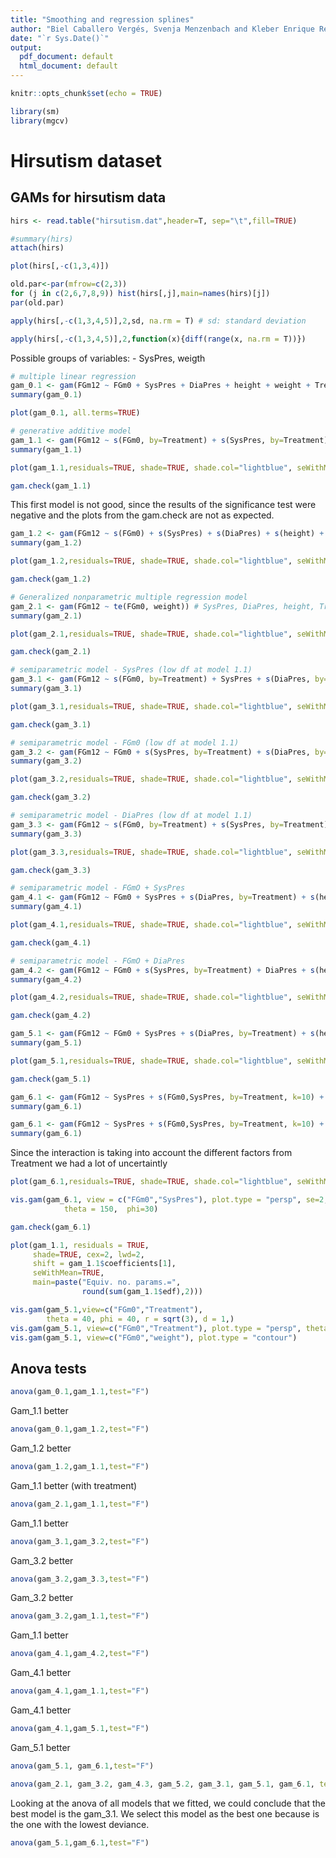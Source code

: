 ```yaml
---
title: "Smoothing and regression splines"
author: "Biel Caballero Vergés, Svenja Menzenbach and Kleber Enrique Reyes Illescas"
date: "`r Sys.Date()`"
output:
  pdf_document: default
  html_document: default
---
```


```r
knitr::opts_chunk$set(echo = TRUE)
```

```r
library(sm)
library(mgcv)
```

# Hirsutism dataset

## GAMs for hirsutism data
```r
hirs <- read.table("hirsutism.dat",header=T, sep="\t",fill=TRUE)

#summary(hirs)
attach(hirs)
```
```r
plot(hirs[,-c(1,3,4)])
```

```r
old.par<-par(mfrow=c(2,3))
for (j in c(2,6,7,8,9)) hist(hirs[,j],main=names(hirs)[j])
par(old.par)
```

```r
apply(hirs[,-c(1,3,4,5)],2,sd, na.rm = T) # sd: standard deviation
```

```r
apply(hirs[,-c(1,3,4,5)],2,function(x){diff(range(x, na.rm = T))})
```

Possible groups of variables:
- SysPres, weigth


```r
# multiple linear regression
gam_0.1 <- gam(FGm12 ~ FGm0 + SysPres + DiaPres + height + weight + Treatment)
summary(gam_0.1)
```
```r
plot(gam_0.1, all.terms=TRUE)
```

```r
# generative additive model
gam_1.1 <- gam(FGm12 ~ s(FGm0, by=Treatment) + s(SysPres, by=Treatment) + s(DiaPres, by=Treatment) + s(height, by=Treatment) + s(weight, by=Treatment))
summary(gam_1.1)
```

```r
plot(gam_1.1,residuals=TRUE, shade=TRUE, shade.col="lightblue", seWithMean=TRUE, cex=3, lwd=2, shift= coef(gam_1.1)[1])
```
```r
gam.check(gam_1.1)
```
This first model is not good, since the results of the significance test were negative and the plots from the gam.check are not as expected.

```r
gam_1.2 <- gam(FGm12 ~ s(FGm0) + s(SysPres) + s(DiaPres) + s(height) + s(weight))
summary(gam_1.2)
```


```r
plot(gam_1.2,residuals=TRUE, shade=TRUE, shade.col="lightblue", seWithMean=TRUE, cex=3, lwd=2, shift= coef(gam_1.1)[1])
```
```r
gam.check(gam_1.2)
```


```r
# Generalized nonparametric multiple regression model
gam_2.1 <- gam(FGm12 ~ te(FGm0, weight)) # SysPres, DiaPres, height, Treatment)
summary(gam_2.1)
```
```r
plot(gam_2.1,residuals=TRUE, shade=TRUE, shade.col="lightblue", seWithMean=TRUE, cex=3, lwd=2, shift= coef(gam_2.1)[1])
```
```r
gam.check(gam_2.1)
```



```r
# semiparametric model - SysPres (low df at model 1.1)
gam_3.1 <- gam(FGm12 ~ s(FGm0, by=Treatment) + SysPres + s(DiaPres, by=Treatment) + s(height, by=Treatment) + s(weight, by=Treatment))
summary(gam_3.1)
```
```r
plot(gam_3.1,residuals=TRUE, shade=TRUE, shade.col="lightblue", seWithMean=TRUE, cex=3, lwd=2, shift= coef(gam_3.1)[1])
```
```r
gam.check(gam_3.1)
```
```r
# semiparametric model - FGm0 (low df at model 1.1)
gam_3.2 <- gam(FGm12 ~ FGm0 + s(SysPres, by=Treatment) + s(DiaPres, by=Treatment) + s(height, by=Treatment) + s(weight, by=Treatment))
summary(gam_3.2)
```
```r
plot(gam_3.2,residuals=TRUE, shade=TRUE, shade.col="lightblue", seWithMean=TRUE, cex=3, lwd=2, shift= coef(gam_3.1)[1])
```
```r
gam.check(gam_3.2)
```
```r
# semiparametric model - DiaPres (low df at model 1.1)
gam_3.3 <- gam(FGm12 ~ s(FGm0, by=Treatment) + s(SysPres, by=Treatment) + DiaPres + s(height, by=Treatment) + s(weight, by=Treatment))
summary(gam_3.3)
```
```r
plot(gam_3.3,residuals=TRUE, shade=TRUE, shade.col="lightblue", seWithMean=TRUE, cex=3, lwd=2, shift= coef(gam_3.3)[1])
```
```r
gam.check(gam_3.3)
```

```r
# semiparametric model - FGmO + SysPres
gam_4.1 <- gam(FGm12 ~ FGm0 + SysPres + s(DiaPres, by=Treatment) + s(height, by=Treatment) + s(weight, by=Treatment))
summary(gam_4.1)
```
```r
plot(gam_4.1,residuals=TRUE, shade=TRUE, shade.col="lightblue", seWithMean=TRUE, cex=3, lwd=2, shift= coef(gam_4.1)[1])
```
```r
gam.check(gam_4.1)
```

```r
# semiparametric model - FGmO + DiaPres
gam_4.2 <- gam(FGm12 ~ FGm0 + s(SysPres, by=Treatment) + DiaPres + s(height, by=Treatment) + s(weight, by=Treatment))
summary(gam_4.2)
```
```r
plot(gam_4.2,residuals=TRUE, shade=TRUE, shade.col="lightblue", seWithMean=TRUE, cex=3, lwd=2, shift= coef(gam_4.2)[1])
```
```r
gam.check(gam_4.2)
```

```r
gam_5.1 <- gam(FGm12 ~ FGm0 + SysPres + s(DiaPres, by=Treatment) + s(height, by=Treatment) + s(weight))
summary(gam_5.1)
```
```r
plot(gam_5.1,residuals=TRUE, shade=TRUE, shade.col="lightblue", seWithMean=TRUE, cex=3, lwd=2, shift= coef(gam_5.1)[1])
```
```r
gam.check(gam_5.1)
```
```r
gam_6.1 <- gam(FGm12 ~ SysPres + s(FGm0,SysPres, by=Treatment, k=10) + te(height, k=25, bs="cr") + te(weight, bs="cr") + ti(height, weight))
summary(gam_6.1)
```

```r
gam_6.1 <- gam(FGm12 ~ SysPres + s(FGm0,SysPres, by=Treatment, k=10) + s(height, k=25, bs="cr") + s(weight, bs="cr"))
summary(gam_6.1)
```
Since the interaction is taking into account the different factors from Treatment we had a lot of uncertaintly
```r
plot(gam_6.1,residuals=TRUE, shade=TRUE, shade.col="lightblue", seWithMean=TRUE, cex=3, lwd=2, shift= coef(gam_6.1)[1])
```
```r
vis.gam(gam_6.1, view = c("FGm0","SysPres"), plot.type = "persp", se=2, 
            theta = 150,  phi=30)
```

```r
gam.check(gam_6.1)
```


```r
plot(gam_1.1, residuals = TRUE,
     shade=TRUE, cex=2, lwd=2, 
     shift = gam_1.1$coefficients[1],
     seWithMean=TRUE,
     main=paste("Equiv. no. params.=",
                round(sum(gam_1.1$edf),2)))
```
```r
vis.gam(gam_5.1,view=c("FGm0","Treatment"),
        theta = 40, phi = 40, r = sqrt(3), d = 1,)
vis.gam(gam_5.1, view=c("FGm0","Treatment"), plot.type = "persp", theta=40, phi=40)
vis.gam(gam_5.1, view=c("FGm0","weight"), plot.type = "contour")
```


## Anova tests

```r
anova(gam_0.1,gam_1.1,test="F")
```
Gam_1.1 better
```r
anova(gam_0.1,gam_1.2,test="F")
```
Gam_1.2 better
```r
anova(gam_1.2,gam_1.1,test="F")
```
Gam_1.1 better (with treatment)
```r
anova(gam_2.1,gam_1.1,test="F")
```

Gam_1.1 better
```r
anova(gam_3.1,gam_3.2,test="F")
```

Gam_3.2 better

```r
anova(gam_3.2,gam_3.3,test="F")
```
Gam_3.2 better

```r
anova(gam_3.2,gam_1.1,test="F")
```
Gam_1.1 better

```r
anova(gam_4.1,gam_4.2,test="F")
```
Gam_4.1 better

```r
anova(gam_4.1,gam_1.1,test="F")
```
Gam_4.1 better


```r
anova(gam_4.1,gam_5.1,test="F")
```

Gam_5.1 better

```r
anova(gam_5.1, gam_6.1,test="F")
```


```r
anova(gam_2.1, gam_3.2, gam_4.3, gam_5.2, gam_3.1, gam_5.1, gam_6.1, test="F")
```
Looking at the anova of all models that we fitted, we could conclude that the best model is the gam_3.1. We select this model as the best one because is the one with the lowest deviance. 


```r
anova(gam_5.1,gam_6.1,test="F")
```











